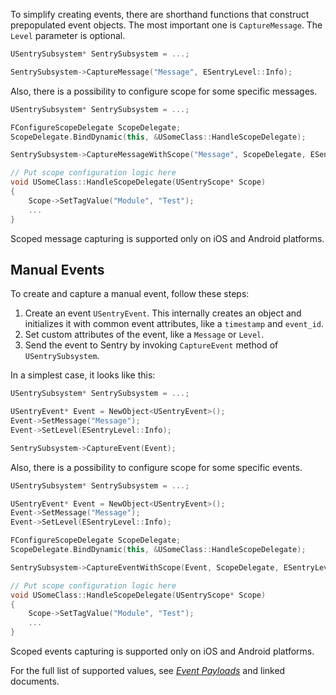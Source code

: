 To simplify creating events, there are shorthand functions that construct prepopulated event objects. The most important one is `CaptureMessage`. The `Level` parameter is optional.

```cpp
USentrySubsystem* SentrySubsystem = ...;

SentrySubsystem->CaptureMessage("Message", ESentryLevel::Info);
```

Also, there is a possibility to configure scope for some specific messages.

```cpp
USentrySubsystem* SentrySubsystem = ...;

FConfigureScopeDelegate ScopeDelegate;
ScopeDelegate.BindDynamic(this, &USomeClass::HandleScopeDelegate);

SentrySubsystem->CaptureMessageWithScope("Message", ScopeDelegate, ESentryLevel::Info);

// Put scope configuration logic here
void USomeClass::HandleScopeDelegate(USentryScope* Scope)
{
    Scope->SetTagValue("Module", "Test");
    ...
}
```

<Note>

Scoped message capturing is supported only on iOS and Android platforms.

</Note>

## Manual Events

To create and capture a manual event, follow these steps:

1. Create an event `USentryEvent`. This internally creates an object and initializes it with common event attributes, like a `timestamp` and `event_id`.
2. Set custom attributes of the event, like a `Message` or `Level`.
3. Send the event to Sentry by invoking `CaptureEvent` method of `USentrySubsystem`.

In a simplest case, it looks like this:

```c
USentrySubsystem* SentrySubsystem = ...;

USentryEvent* Event = NewObject<USentryEvent>();
Event->SetMessage("Message");
Event->SetLevel(ESentryLevel::Info);

SentrySubsystem->CaptureEvent(Event);
```

Also, there is a possibility to configure scope for some specific events.

```cpp
USentrySubsystem* SentrySubsystem = ...;

USentryEvent* Event = NewObject<USentryEvent>();
Event->SetMessage("Message");
Event->SetLevel(ESentryLevel::Info);

FConfigureScopeDelegate ScopeDelegate;
ScopeDelegate.BindDynamic(this, &USomeClass::HandleScopeDelegate);

SentrySubsystem->CaptureEventWithScope(Event, ScopeDelegate, ESentryLevel::Info);

// Put scope configuration logic here
void USomeClass::HandleScopeDelegate(USentryScope* Scope)
{
    Scope->SetTagValue("Module", "Test");
    ...
}
```

<Note>

Scoped events capturing is supported only on iOS and Android platforms.

</Note>

For the full list of supported values, see [_Event Payloads_](https://develop.sentry.dev/sdk/event-payloads/) and linked documents.
